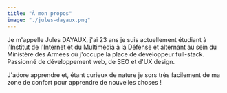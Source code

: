 ```yaml
---
title: "À mon propos"
image: "./jules-dayaux.png"
---
```




Je m'appelle Jules DAYAUX, j'ai 23 ans je suis actuellement étudiant à l'Institut de l'Internet et du Multimédia à la Défense et alternant au sein du Ministère des Armées où j'occupe la place de développeur full-stack.
Passionné de développement web, de SEO et d'UX design.

J'adore apprendre et, étant curieux de nature je sors très facilement de ma zone de confort pour apprendre de nouvelles choses !



